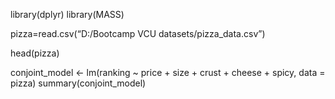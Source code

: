 library(dplyr)
library(MASS)

pizza=read.csv("D:/Bootcamp VCU datasets/pizza_data.csv")

head(pizza)

conjoint_model <- lm(ranking ~ price + size + crust + cheese + spicy, data = pizza)
summary(conjoint_model)
